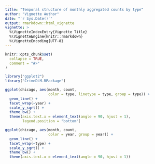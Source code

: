 ```yaml
---
title: "Temporal structure of monthly aggregated counts by type"
author: "Vignette Author"
date: "`r Sys.Date()`"
output: rmarkdown::html_vignette
vignette: >
  %\VignetteIndexEntry{Vignette Title}
  %\VignetteEngine{knitr::rmarkdown}
  %\VignetteEncoding{UTF-8}
---
```


```r
knitr::opts_chunk$set(
  collapse = TRUE,
  comment = "#>"
)
```

```r
library("ggplot2")
library("CrimeDLM.RPackage")
```

```r
ggplot(chicago, aes(month, count, 
                    color = type, linetype = type, group = type)) + 
  geom_line() + 
  facet_wrap(~year) + 
  scale_y_sqrt() +
  theme_bw() +
  theme(axis.text.x = element_text(angle = 90, hjust = 1),
        legend.position = "bottom")
```

```r
ggplot(chicago, aes(month, count, 
                    color = year, group = year)) + 
  geom_line() + 
  facet_wrap(~type) + 
  scale_y_sqrt() +
  theme_bw() +
  theme(axis.text.x = element_text(angle = 90, hjust = 1))
```



